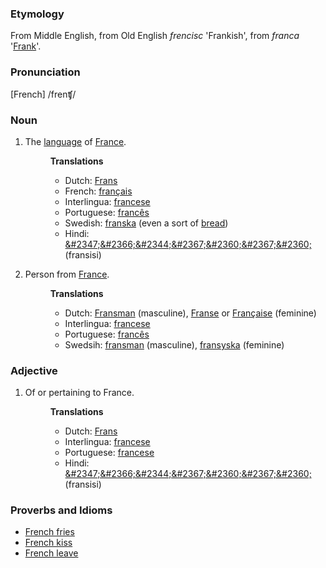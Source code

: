 ===Etymology===
From Middle English, from Old English <i>frencisc</i> 'Frankish', from <i>franca</i> '[[Frank]]'.  

===Pronunciation===
[French] /frenʧ/

===Noun===
# The [[language]] of [[France]].
#:'''Translations'''
#:*Dutch: [[Frans]]
#:*French: [[français]] 
#:*Interlingua: [[francese]]
#:*Portuguese: [[francês]]
#:*Swedish: [[franska]] (even a sort of [[bread]])
#:*Hindi: [[&#2347;&#2366;&#2344;&#2367;&#2360;&#2367;&#2360;]] (fransisi)
# Person from [[France]].
#:'''Translations'''
#:*Dutch: [[Fransman]] (masculine), [[Franse]] or [[Française]] (feminine)
#:*Interlingua: [[francese]]
#:*Portuguese: [[francês]]
#:*Swedsih: [[fransman]] (masculine), [[fransyska]] (feminine)
===Adjective===
# Of or pertaining to France.
#:'''Translations'''
#:*Dutch: [[Frans]]
#:*Interlingua: [[francese]]
#:*Portuguese: [[francese]]
#:*Hindi: [[&#2347;&#2366;&#2344;&#2367;&#2360;&#2367;&#2360;]] (fransisi)

===Proverbs and Idioms===
*[[French fries]]
*[[French kiss]]
*[[French leave]]